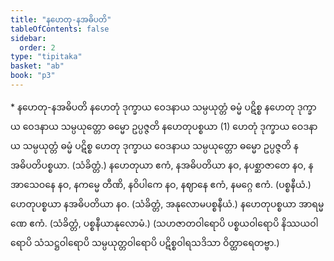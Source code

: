 ```yaml
---
title: "နဟေတု-နအဓိပတိ"
tableOfContents: false
sidebar:
  order: 2
type: "tipitaka"
basket: "ab"
book: "p3"
---
```



<DynamicBreadcrumb />

<Paragraph type="center" book="p3">
* နဟေတု-နအဓိပတိ
</Paragraph>

<Division number="85" book="p3" e="ch" v="39" p="212">

<Paragraph number="144" book="p3">
နဟေတုံ ဒုက္ခာယ ဝေဒနာယ သမ္ပယုတ္တံ ဓမ္မံ ပဋိစ္စ နဟေတု ဒုက္ခာယ ဝေဒနာယ သမ္ပယုတ္တော ဓမ္မော ဥပ္ပဇ္ဇတိ နဟေတုပစ္စယာ (1)
</Paragraph>

</Division>
<Division number="86" book="p3" e="ch" v="39" p="212">

<Paragraph number="145" book="p3">
ဟေတုံ ဒုက္ခာယ ဝေဒနာယ သမ္ပယုတ္တံ ဓမ္မံ ပဋိစ္စ ဟေတု ဒုက္ခာယ ဝေဒနာယ သမ္ပယုတ္တော ဓမ္မော ဥပ္ပဇ္ဇတိ နအဓိပတိပစ္စယာ. (သံခိတ္တံ.)
</Paragraph>

</Division>
<Division number="87" book="p3" e="ch" v="39" p="212">

<Paragraph number="146" book="p3">
နဟေတုယာ ဧကံ, နအဓိပတိယာ နဝ, နပစ္ဆာဇာတေ နဝ, နအာသေဝနေ နဝ, နကမ္မေ တီဏိ, နဝိပါကေ နဝ, နဈာနေ ဧကံ, နမဂ္ဂေ ဧကံ. (ပစ္စနီယံ.)
</Paragraph>

<Paragraph number="147" book="p3">
ဟေတုပစ္စယာ နအဓိပတိယာ နဝ. (သံခိတ္တံ, အနုလောမပစ္စနီယံ.)
</Paragraph>

<Paragraph number="148" book="p3">
နဟေတုပစ္စယာ အာရမ္မဏေ ဧကံ. (သံခိတ္တံ, ပစ္စနီယာနုလောမံ.)
</Paragraph>

<Paragraph number="149" book="p3">
(သဟဇာတဝါရောပိ ပစ္စယဝါရောပိ နိဿယဝါရောပိ သံသဋ္ဌဝါရောပိ သမ္ပယုတ္တဝါရောပိ ပဋိစ္စဝါရသဒိသာ ဝိတ္ထာရေတဗ္ဗာ.)
</Paragraph>
</Division>